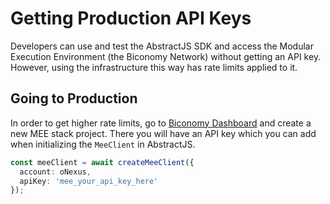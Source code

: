 # Getting Production API Keys

Developers can use and test the AbstractJS SDK and access the Modular Execution
Environment (the Biconomy Network) without getting an API key. However, using
the infrastructure this way has rate limits applied to it. 

## Going to Production

In order to get higher rate limits, go to 
[Biconomy Dashboard](https://dashboard.biconomy.io) and create a new 
MEE stack project. There you will have an API key which you can add when
initializing the `MeeClient` in AbstractJS.

```ts
const meeClient = await createMeeClient({
  account: oNexus,
  apiKey: 'mee_your_api_key_here'
});
```